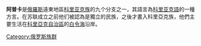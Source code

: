 {{unreferenced|time=2011-04-04T12:31:50+00:00}}
'''阿普卡'''是[[俄羅斯|俄羅斯]]遠東地區[[科里亚克族|科里亚克族]]的九个分支之一，其語言為[[科里亚克語|科里亚克語]]的一種方言。在苏联成立之前他们被認為是獨立的民族，之後才畫入科里亞克族，他們主要生活在[[科里亞克自治區|科里亞克自治區]]的[[白令海|白令海]]沿岸。

{{Russia-stub}}
[[Category:俄罗斯族群|Category:俄罗斯族群]]